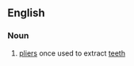 ==English==

===Noun===
{{en-plural noun}}

# {{context|dated}} [[pliers]] once used to extract [[teeth]]